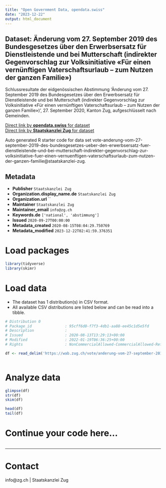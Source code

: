 ```yaml
---
title: "Open Government Data, opendata.swiss"
date: "2023-12-22"
output: html_document
---
```


## Dataset: Änderung vom 27. September 2019 des Bundesgesetzes über den Erwerbsersatz für Dienstleistende und bei Mutterschaft (indirekter Gegenvorschlag zur Volksinitiative «Für einen vernünftigen Vaterschaftsurlaub – zum Nutzen der ganzen Familie»)

Schlussresultate der eidgenössischen Abstimmung 'Änderung vom 27. September 2019 des Bundesgesetzes über den Erwerbsersatz für Dienstleistende und bei Mutterschaft (indirekter Gegenvorschlag zur Volksinitiative «Für einen vernünftigen Vaterschaftsurlaub – zum Nutzen der ganzen Familie»)', 27. September 2020, Kanton Zug, aufgeschlüsselt nach Gemeinden.

[Direct link by **opendata.swiss** for dataset](https://opendata.swiss/de/dataset/anderung-vom-27-september-2019-des-bundesgesetzes-uber-den-erwerbsersatz-fur-dienstleistende-un)<br>
[Direct link by **Staatskanzlei Zug** for dataset](https://wab.zug.ch/vote/anderung-vom-27-september-2019-des-bundesgesetzes-ueber-den-erwerbsersatz-fuer-dienstleistende-und-bei-mutterschaft-indirekter-gegenvorschlag-zur-volksinitiative-fuer-einen-vernuenftigen-vaterschaftsurlaub-zum-nutzen-der-ganzen-familie/data)

Auto generated R starter code for data set vote-anderung-vom-27-september-2019-des-bundesgesetzes-ueber-den-erwerbsersatz-fuer-dienstleistende-und-bei-mutterschaft-indirekter-gegenvorschlag-zur-volksinitiative-fuer-einen-vernuenftigen-vaterschaftsurlaub-zum-nutzen-der-ganzen-familie@staatskanzlei-zug.

## Metadata

- **Publisher** `Staatskanzlei Zug`
- **Organization.display_name.de** `Staatskanzlei Zug`
- **Organization.url** ``
- **Maintainer** `Staatskanzlei Zug`
- **Maintainer_email** `info@zg.ch`
- **Keywords.de** `['national', 'abstimmung']`
- **Issued** `2020-09-27T00:00:00`
- **Metadata_created** `2020-08-15T08:04:29.750769`
- **Metadata_modified** `2023-12-22T02:41:59.376351`


# Load packages

```r

library(tidyverse)
library(skimr)

```

# Load data

-   The dataset has 1 distribution(s) in CSV format.
-   All available CSV distributions are listed below and can be read into a tibble.

```r

# Distribution 0
# Package_id               : 95cff6d0-f7f3-4db1-aa88-ee45c1d5e5fd
# Description              : 
# Issued                   : 2020-08-13T13:29:13+00:00
# Modified                 : 2022-01-19T06:36:25+00:00
# Rights                   : NonCommercialAllowed-CommercialAllowed-ReferenceRequired

df <- read_delim('https://wab.zug.ch/vote/anderung-vom-27-september-2019-des-bundesgesetzes-ueber-den-erwerbsersatz-fuer-dienstleistende-und-bei-mutterschaft-indirekter-gegenvorschlag-zur-volksinitiative-fuer-einen-vernuenftigen-vaterschaftsurlaub-zum-nutzen-der-ganzen-familie/data-csv')



```

# Analyze data

```r

glimpse(df)
str(df)
skim(df)

head(df)
tail(df)

```

# Continue your code here...

```r

```

------------------------------------------------------------------------

# Contact

info@zg.ch | Staatskanzlei Zug
